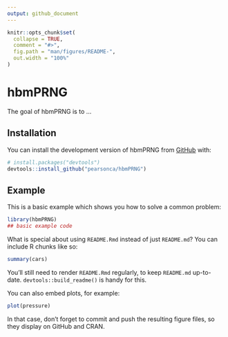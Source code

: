 ```yaml
---
output: github_document
---
```


<!-- README.md is generated from README.Rmd. Please edit that file -->

```r
knitr::opts_chunk$set(
  collapse = TRUE,
  comment = "#>",
  fig.path = "man/figures/README-",
  out.width = "100%"
)
```

# hbmPRNG

<!-- badges: start -->
<!-- badges: end -->

The goal of hbmPRNG is to ...

## Installation

You can install the development version of hbmPRNG from [GitHub](https://github.com/) with:

``` r
# install.packages("devtools")
devtools::install_github("pearsonca/hbmPRNG")
```

## Example

This is a basic example which shows you how to solve a common problem:

```r
library(hbmPRNG)
## basic example code
```

What is special about using `README.Rmd` instead of just `README.md`? You can include R chunks like so:

```r
summary(cars)
```

You'll still need to render `README.Rmd` regularly, to keep `README.md` up-to-date. `devtools::build_readme()` is handy for this.

You can also embed plots, for example:

```r
plot(pressure)
```

In that case, don't forget to commit and push the resulting figure files, so they display on GitHub and CRAN.

